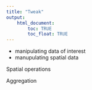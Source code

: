 ```yaml
---
title: "Tweak"
output: 
    html_document:
        toc: TRUE
        toc_float: TRUE
---
```


* manipulating data of interest
* manupulating spatial data

Spatial operations

Aggregation

